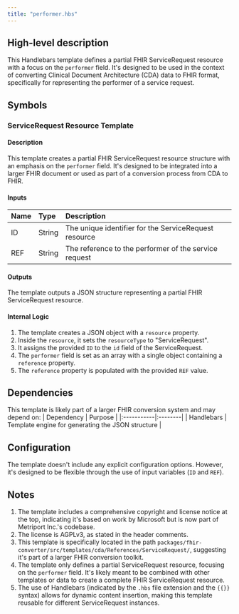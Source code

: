 ```yaml
---
title: "performer.hbs"
---
```


## High-level description
This Handlebars template defines a partial FHIR ServiceRequest resource with a focus on the `performer` field. It's designed to be used in the context of converting Clinical Document Architecture (CDA) data to FHIR format, specifically for representing the performer of a service request.

## Symbols

### ServiceRequest Resource Template
#### Description
This template creates a partial FHIR ServiceRequest resource structure with an emphasis on the `performer` field. It's designed to be integrated into a larger FHIR document or used as part of a conversion process from CDA to FHIR.

#### Inputs
| Name | Type | Description |
|:-----|:-----|:------------|
| ID | String | The unique identifier for the ServiceRequest resource |
| REF | String | The reference to the performer of the service request |

#### Outputs
The template outputs a JSON structure representing a partial FHIR ServiceRequest resource.

#### Internal Logic
1. The template creates a JSON object with a `resource` property.
2. Inside the `resource`, it sets the `resourceType` to "ServiceRequest".
3. It assigns the provided `ID` to the `id` field of the ServiceRequest.
4. The `performer` field is set as an array with a single object containing a `reference` property.
5. The `reference` property is populated with the provided `REF` value.

## Dependencies
This template is likely part of a larger FHIR conversion system and may depend on:
| Dependency | Purpose |
|:-----------|:--------|
| Handlebars | Template engine for generating the JSON structure |

## Configuration
The template doesn't include any explicit configuration options. However, it's designed to be flexible through the use of input variables (`ID` and `REF`).

## Notes
1. The template includes a comprehensive copyright and license notice at the top, indicating it's based on work by Microsoft but is now part of Metriport Inc.'s codebase.
2. The license is AGPLv3, as stated in the header comments.
3. This template is specifically located in the path `packages/fhir-converter/src/templates/cda/References/ServiceRequest/`, suggesting it's part of a larger FHIR conversion toolkit.
4. The template only defines a partial ServiceRequest resource, focusing on the `performer` field. It's likely meant to be combined with other templates or data to create a complete FHIR ServiceRequest resource.
5. The use of Handlebars (indicated by the `.hbs` file extension and the `{{}}` syntax) allows for dynamic content insertion, making this template reusable for different ServiceRequest instances.